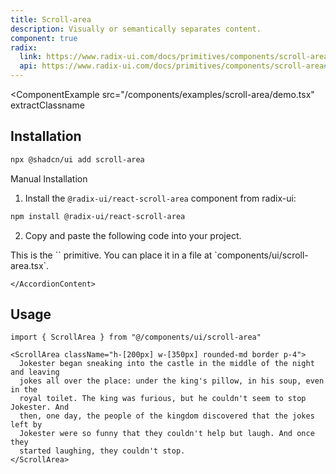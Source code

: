 ```yaml
---
title: Scroll-area
description: Visually or semantically separates content.
component: true
radix:
  link: https://www.radix-ui.com/docs/primitives/components/scroll-area
  api: https://www.radix-ui.com/docs/primitives/components/scroll-area#api-reference
---
```


<ComponentExample
  src="/components/examples/scroll-area/demo.tsx"
  extractClassname
>
  <ScrollAreaDemo />
</ComponentExample>

## Installation

```bash
npx @shadcn/ui add scroll-area
```

<Accordion type="single" collapsible>
  <AccordionItem value="manual-installation">
    <AccordionTrigger>Manual Installation</AccordionTrigger>
    <AccordionContent>

1. Install the `@radix-ui/react-scroll-area` component from radix-ui:

```bash
npm install @radix-ui/react-scroll-area
```

2. Copy and paste the following code into your project.

<ComponentSource src="/components/ui/scroll-area.tsx" />

<Callout>
  This is the `<ScrollArea />` primitive. You can place it in a file at
  `components/ui/scroll-area.tsx`.
</Callout>

    </AccordionContent>

  </AccordionItem>
</Accordion>

## Usage

```tsx
import { ScrollArea } from "@/components/ui/scroll-area"
```

```tsx
<ScrollArea className="h-[200px] w-[350px] rounded-md border p-4">
  Jokester began sneaking into the castle in the middle of the night and leaving
  jokes all over the place: under the king's pillow, in his soup, even in the
  royal toilet. The king was furious, but he couldn't seem to stop Jokester. And
  then, one day, the people of the kingdom discovered that the jokes left by
  Jokester were so funny that they couldn't help but laugh. And once they
  started laughing, they couldn't stop.
</ScrollArea>
```
